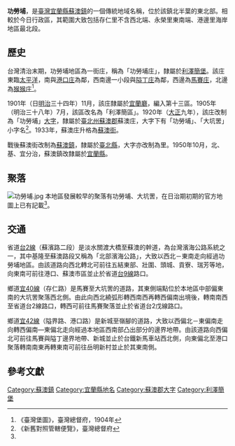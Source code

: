 {{noteTA
|1 = zh-cn:庄; zh-hk:庄; zh-tw:庄;
}}
'''功勞埔'''，是[[臺灣|臺灣]][[宜蘭縣|宜蘭縣]][[蘇澳鎮_(臺灣)|蘇澳鎮]]的一個傳統地域名稱，位於該鎮北半葉的東北部。相較於今日行政區，其範圍大致包括存仁里不含西北端、永榮里東南端、港邊里海岸地區最北段。

==歷史==
台灣清治末期，功勞埔地區為一街庄，稱為「功勞埔庄」，隸屬於[[利澤簡堡|利澤簡堡]]。該庄東臨[[太平洋|太平洋]]，南與[[港口_(宜蘭縣)|港口庄]]為鄰，西南邊一小段與[[隘丁庄|隘丁庄]]為鄰，西邊為[[馬賽庄|馬賽庄]]，北邊為[[猴猴庄|猴猴庄]]<ref name="臺灣堡圖">《臺灣堡圖》，臺灣總督府，1904年</ref>。

1901年（日[[明治|明治]]三十四年）11月，該庄隸屬於[[宜蘭廳|宜蘭廳]]，編入第十三區。1905年（明治三十八年）7月，該區改名為「利澤簡區」。1920年（[[大正|大正]]九年），該庄改制為「功勞埔」[[大字|大字]]，隸屬於[[臺北州|臺北州]][[蘇澳郡|蘇澳郡]]蘇澳庄，大字下有「功勞埔」、「大坑罟」小字名<ref>《新舊對照管轄便覽》，臺灣總督府</ref>。1933年，蘇澳庄升格為[[蘇澳街|蘇澳街]]。

戰後蘇澳街改制為[[蘇澳鎮_(臺灣)|蘇澳鎮]]，隸屬於[[臺北縣|臺北縣]]，大字亦改制為里。1950年10月，北、基、宜分治，蘇澳鎮改隸屬於[[宜蘭縣|宜蘭縣]]。

==聚落==
[[File:功勞埔.jpg|thumb]]
本地區發展較早的聚落有功勞埔、大坑罟，在日治期初期的官方地圖上已有記載<ref name="臺灣堡圖"/>。

==交通==
省道[[台2線|台2線]]（蘇濱路二段）是淡水關渡大橋至蘇澳的幹道，為台灣濱海公路系統之一，其中基隆至蘇澳路段又稱為「北部濱海公路」，大致以西北－東南走向經過功勞埔地區。由該道路向西北轉北可前往五結東部、壯圍、頭城、貢寮、瑞芳等地，向東南可前往港口、蘇澳市區並止於省道[[台9線|台9線]]路口。

鄉道[[宜40線|宜40線]]（存仁路）是馬賽至大坑罟的道路，其東側端點位於本地區中部偏東南的大坑罟聚落西北側。由此向西北繞弧形轉西南西再轉西偏南出境後，轉南南西至省道台2線路口，轉西可前往馬賽聚落並止於省道台2戊線路口。

鄉道[[宜42線|宜42線]]（隘界路、港口路）是新城至嶺腳的道路，大致以西偏北－東偏南走向轉西偏南—東偏北走向經過本地區西南部凸出部分的邊界地帶。由該道路向西偏北可前往馬賽與隘丁邊界地帶、新城並止於台鐵新馬車站西北側，向東偏北至港口聚落轉南南東再轉東南可前往岳明新村並止於其東南側。

==參考文獻==
{{reflist}}

{{蘇澳郡}}

[[Category:蘇澳鎮|Category:蘇澳鎮]]
[[Category:宜蘭縣地名|Category:宜蘭縣地名]]
[[Category:蘇澳郡大字|Category:蘇澳郡大字]]
[[Category:利澤簡堡|Category:利澤簡堡]]